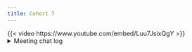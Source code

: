 ```yaml
---
title: Cohort 7
---
```

{{< video https://www.youtube.com/embed/Luu7JsixQgY >}}
<details>
<summary>Meeting chat log</summary>
```
00:43:02	Gus Lipkin:	I think I found the definition for `mean`
An R call goes to *a which then calls the C function *b
*a: https://github.com/wch/r-source/blob/trunk/src/library/base/R/mean.R
*b: https://github.com/wch/r-source/blob/trunk/src/library/stats/src/cov.c#L207
It looks like the second pass only happens if `R_FINITE(mean_from_first_pass)` which tries to call `isfinite` from C++ and if it’s not there, it’ll make sure it is a number and is not positive or negative infinity.
00:49:55	Gus Lipkin:	I feel bad for dropping in on the last chapter and getting Collin’s thanks 😅 I wish I’d joined sooner.
```
</details>
